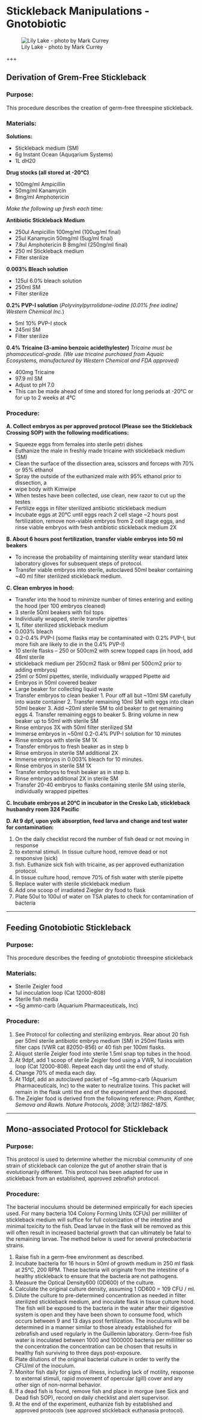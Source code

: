 # Stickleback Manipulations - Gnotobiotic

![Lily Lake - photo by Mark Currey](images/lily_lake_header.jpg)

+++

## Derivation of Grem-Free Stickleback 

### Purpose: 
This procedure describes the creation of germ-free threespine stickleback.

### Materials:
**Solutions:**

- Stickleback medium (SM)
- 6g Instant Ocean (Aquqarium Systems)
- 1L dH20 

**Drug stocks (all stored at -20°C)**

-	100mg/ml 	Ampicillin
-	50mg/ml  	Kanamycin
-	8mg/ml 	Amphotericin

*Make the following up fresh each time:*

**Antibiotic Stickleback Medium**

- 250ul Ampicillin 100mg/ml (100ug/ml final)
- 25ul Kanamycin 50mg/ml (5ug/ml final)
- 7.8ul Amphotericin B 8mg/ml (250ng/ml final)
- 250 ml Stickleback medium
- Filter sterilize

**0.003% Bleach solution**

- 125ul 6.0% bleach solution
- 250ml SM
- Filter sterilize

**0.2% PVP-I solution** (*Polyvinylpyrrolidone-iodine [0.01% free iodine] Western Chemical Inc.*)

- 5ml 10% PVP-I stock 
- 245ml SM
- Filter sterilize

**0.4% Tricaine (3-amino benzoic acidethylester)**
*Tricaine must be phamaceutical-grade. (We use tricaine purchased from Aquaic Ecosystems, manufactured by Western Chemical and FDA approved)*

- 400mg Tricaine
- 	97.9 ml SM
- 	Adjust to pH 7.0
- This can be made ahead of time and stored for long periods at -20°C or for up to 2 weeks at 4°C

### Procedure:

**A.	Collect embryos as per approved protocol  (Please see the Stickleback Crossing SOP) with the following modifications:**

- Squeeze eggs from females into sterile petri dishes
- Euthanize the male in freshly made tricaine with stickleback medium (SM)
- Clean the surface of the dissection area, scissors and forceps with 70% or 95% ethanol
- Spray the outside of the euthanized male with 95% ethanol prior to dissection, a
- wipe body with Kimwipe
- When testes have been collected, use clean, new razor to cut up the testes
- Fertilize eggs in filter sterilized antibiotic stickleback medium
- Incubate eggs at 20°C until eggs reach 2 cell stage ~2 hours post fertilization, remove non-viable embryos from 2 cell stage eggs, and rinse viable embryos with fresh antibiotic stickleback medium 2X

**B.	About 6 hours post fertilization, transfer viable embryos into 50 ml beakers**

- To increase the probability of maintaining sterility wear standard latex laboratory gloves for subsequent steps of protocol.
- Transfer viable embryos into sterile, autoclaved 50ml beaker containing ~40 ml filter sterilized stickleback medium.

**C. Clean embryos in hood:**

- Transfer into the hood to minimize number of times entering and exiting the hood (per 100 embryos cleaned)
- 3 sterile 50ml beakers with foil tops
- Individually wrapped, sterile transfer pipettes
- 1L filter sterilized stickleback medium
- 0.003% bleach
- 0.2-0.4% PVP-I (some flasks may be contaminated with 0.2% PVP-I, but more fish are likely to die in the 0.4% PVP-I)
- 10 sterile flasks – 250 or 500cm2 with screw topped caps (in hood, add 48ml sterile
- stickleback medium per 250cm2 flask or 98ml per 500cm2 prior to adding embryos)
- 25ml or 50ml pipettes, sterile, individually wrapped Pipette aid 
- Embryos in 50ml covered beaker
- Large beaker for collecting liquid waste
- Transfer embryos to clean beaker
			1. Pour off all but ~10ml SM carefully into waste container
			2. Transfer remaining 10ml SM with eggs into clean 50ml beaker
			3. Add ~20ml sterile SM to old beaker to get remaining eggs
			4. Transfer remaining eggs to beaker
			5. Bring volume in new beaker up to 50ml with sterile SM
- Rinse embryos 3X with 50ml filter sterilized SM
- Immerse embryos in ~50ml 0.2-0.4% PVP-I solution for 10 minutes
- Rinse embryos with sterile SM 1X
- Transfer embryos to fresh beaker as in step b
- Rinse embryos in sterile SM additional 2X
- Immerse embryos in 0.003% bleach for 10 minutes. 
- Rinse embryos in sterile SM 1X
- Transfer embryos to fresh beaker as in step b.
- Rinse embryos additional 2X in sterile SM
- Transfer 20-40 embryos to flasks containing sterile SM using sterile, individually wrapped pipettes

**C. Incubate embryos at 20°C in incubator in the Cresko Lab, stickleback husbandry room 324 Pacific**

 **D. At 9 dpf, upon yolk absorption, feed larva and change and test water for contamination:**
 
1.	On the daily checklist record the number of fish dead or not moving in response     
2.	to external stimuli. In tissue culture hood, remove dead or not responsive (sick)     
3.	fish. Euthanize sick fish with tricaine, as per approved euthanization protocol.
4.	In tissue culture hood, remove 70% of fish water with sterile pipette
5.	Replace water with sterile stickleback medium
6.	Add one scoop of irradiated Ziegler dry food to flask
7.	Plate 50ul to 100ul of water on TSA plates to check for contamination of bacteria

_______________________


## Feeding Gnotobiotic Stickleback

### Purpose: 

This procedure describes the feeding of gnotobiotic threespine stickleback

### Materials: 

-	Sterile Zeigler food
-	1ul inoculation loop (Cat 12000-808)
-	Sterile fish media
-	~5g ammo-carb (Aquarium Pharmaceuticals, Inc)

### Procedure:
1. See Protocol for collecting and sterilizing embryos. Rear about 20 fish per 50ml sterile antibiotic embryo medium (SM) in 250ml flasks with filter caps (VWR cat 82050-856) or 40 fish per 100ml flasks.
2. Aliquot sterile Zeigler food into sterile 1.5ml snap top tubes in the hood.
3. At 9dpf, add 1 scoop of sterile Zeigler food using a VWR, 1ul inoculation loop (Cat 12000-808). Repeat each day until the end of study.
4. Change 70% of media each day.
5. At 11dpf, add an autoclaved packet of ~5g ammo-carb (Aquarium Pharmaceuticals, Inc) to the water to neutralize toxins. This packet will remain in the flask until the end of the experiment and then disposed. 
6. The Zeigler food is derived from the following reference:
*Pham, Kanther, Semova and Rawls. Nature Protocols, 2008; 3(12):1862-1875.* 

____________________


## Mono-associated Protocol for Stickleback

### Purpose:

This protocol is used to determine whether the microbial community of one strain of stickleback can colonize the gut of another strain that is evolutionarily different. This protocol has been adapted for use in stickleback from an established, approved zebrafish protocol. 

### Procedure:

The bacterial inoculums should be determined empirically for each species used.  For many bacteria 104 Colony Forming Units (CFUs) per milliliter of stickleback medium will suffice for full colonization of the intestine and minimal toxicity to the fish. Dead larvae in the flask will be removed as this will often result in increased bacterial growth that can ultimately be fatal to the remaining larvae.  The method below is used for several proteobacteria strains.  

1. Raise fish in a germ-free environment as described.
2. Incubate bacteria for 16 hours in 50ml of growth medium in 250 ml flask at 25°C, 200 RPM. These bacteria will originate from the intestine of a healthy stickleback to ensure that the bacteria are not pathogens.
3. Measure the Optical Density600 (OD600) of the culture.  
4. Calculate the original culture density, assuming 1 OD600 = 109 CFU / ml.
5. Dilute the culture to pre-determined concentration as needed in filter sterilized stickleback medium, and inoculate flask in tissue culture hood. The fish will be exposed to the bacteria in the water after their digestive system is open and they have been shown to consume food, which occurs between 9 and 13 days post fertilization. The inoculums will be determined in a manner similar to those already established for zebrafish and used regularly in the Guillemin laboratory. Germ-free fish water is inoculated between 1000 and 1000000 bacteria per milliliter so the concentration the concentration can be chosen that results in healthy fish surviving to three days post-exposure.
6. Plate dilutions of the original bacterial culture in order to verify the CFU/ml of the inoculum.
7. Monitor fish daily for signs of illness, including lack of motility, response to external stimuli, rapid movement of opercular (gill) cover and any other sign of non-normal behavior. 
8. If a dead fish is found, remove fish and place in morgue (see Sick and Dead fish SOP), record on daily checklist and alert supervisor.
9. At the end of the experiment, euthanize fish by established and approved protocols (see approved stickleback euthanasia protocol).

